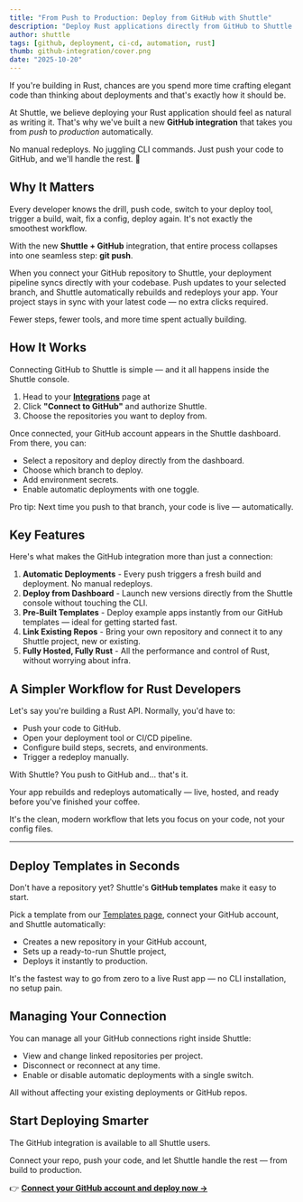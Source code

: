 ```yaml
---
title: "From Push to Production: Deploy from GitHub with Shuttle"
description: "Deploy Rust applications directly from GitHub to Shuttle with automatic builds and deployments. No CLI, no manual redeploys - just git push and go."
author: shuttle
tags: [github, deployment, ci-cd, automation, rust]
thumb: github-integration/cover.png
date: "2025-10-20"
---
```


If you're building in Rust, chances are you spend more time crafting elegant code than thinking about deployments and that's exactly how it should be.

At Shuttle, we believe deploying your Rust application should feel as natural as writing it. That's why we've built a new **GitHub integration** that takes you from _push_ to _production_ automatically.

No manual redeploys. No juggling CLI commands. Just push your code to GitHub, and we'll handle the rest. 🚀

## **Why It Matters**

Every developer knows the drill, push code, switch to your deploy tool, trigger a build, wait, fix a config, deploy again. It's not exactly the smoothest workflow.

With the new **Shuttle + GitHub** integration, that entire process collapses into one seamless step: **git push**.

When you connect your GitHub repository to Shuttle, your deployment pipeline syncs directly with your codebase. Push updates to your selected branch, and Shuttle automatically rebuilds and redeploys your app. Your project stays in sync with your latest code — no extra clicks required.

Fewer steps, fewer tools, and more time spent actually building.

<CaptionedImage
  src="/images/blog/github-integration/steps.png"
  alt="Steps to deploy GiHub repository"
/>

## **How It Works**

Connecting GitHub to Shuttle is simple — and it all happens inside the Shuttle console.

1. Head to your [**Integrations**](https://www.notion.so/240fb1d34dbf8099b395ff1f792ff839?pvs=21) page at
2. Click **"Connect to GitHub"** and authorize Shuttle.
3. Choose the repositories you want to deploy from.

Once connected, your GitHub account appears in the Shuttle dashboard. From there, you can:

- Select a repository and deploy directly from the dashboard.
- Choose which branch to deploy.
- Add environment secrets.
- Enable automatic deployments with one toggle.

Pro tip: Next time you push to that branch, your code is live — automatically.

<CaptionedImage
  src="/images/blog/github-integration/shuttle-github.png"
  alt="Steps to deploy a GitHub branch on Shuttle"
/>

## **Key Features**

Here's what makes the GitHub integration more than just a connection:

1. **Automatic Deployments** - Every push triggers a fresh build and deployment. No manual redeploys.
2. **Deploy from Dashboard** - Launch new versions directly from the Shuttle console without touching the CLI.
3. **Pre-Built Templates** - Deploy example apps instantly from our GitHub templates — ideal for getting started fast.
4. **Link Existing Repos** - Bring your own repository and connect it to any Shuttle project, new or existing.
5. **Fully Hosted, Fully Rust** - All the performance and control of Rust, without worrying about infra.

## **A Simpler Workflow for Rust Developers**

Let's say you're building a Rust API. Normally, you'd have to:

- Push your code to GitHub.
- Open your deployment tool or CI/CD pipeline.
- Configure build steps, secrets, and environments.
- Trigger a redeploy manually.

With Shuttle? You push to GitHub and... that's it.

Your app rebuilds and redeploys automatically — live, hosted, and ready before you've finished your coffee.

It's the clean, modern workflow that lets you focus on your code, not your config files.

---

## **Deploy Templates in Seconds**

Don't have a repository yet? Shuttle's **GitHub templates** make it easy to start.

Pick a template from our [Templates page](https://console.shuttle.dev/new-project), connect your GitHub account, and Shuttle automatically:

- Creates a new repository in your GitHub account,
- Sets up a ready-to-run Shuttle project,
- Deploys it instantly to production.

It's the fastest way to go from zero to a live Rust app — no CLI installation, no setup pain.

## **Managing Your Connection**

You can manage all your GitHub connections right inside Shuttle:

- View and change linked repositories per project.
- Disconnect or reconnect at any time.
- Enable or disable automatic deployments with a single switch.

All without affecting your existing deployments or GitHub repos.

## **Start Deploying Smarter**

The GitHub integration is available to all Shuttle users.

Connect your repo, push your code, and let Shuttle handle the rest — from build to production.

👉 [**Connect your GitHub account and deploy now →**](https://console.shuttle.dev/)

